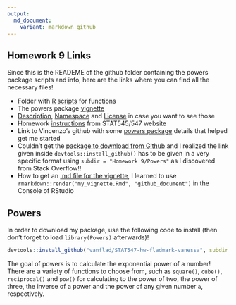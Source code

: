 ```yaml
---
output:
  md_document:
    variant: markdown_github
---
```


## Homework 9 Links

Since this is the READEME of the github folder containing the powers package scripts and info, here are the links where you can find all the necessary files!

* Folder with [R scripts](https://github.com/vanflad/STAT547-hw-fladmark-vanessa/tree/master/Homework%209/R) for functions
* The powers package [vignette](https://github.com/vanflad/STAT547-hw-fladmark-vanessa/blob/master/Homework%209/inst/doc/my_vignette.Rmd)
* [Description](https://github.com/vanflad/STAT547-hw-fladmark-vanessa/blob/master/Homework%209/DESCRIPTION), [Namespace](https://github.com/vanflad/STAT547-hw-fladmark-vanessa/blob/master/Homework%209/NAMESPACE) and [License]() in case you want to see those
* Homework [instructions](http://stat545.com/hw09_package.html) from STAT545/547 website
* Link to Vincenzo's github with some [powers package](https://github.com/vincenzocoia/powers/blob/master/R/pow.R) details that helped get me started
* Couldn't get the [package to download from Github](https://stackoverflow.com/questions/31424883/how-do-i-install-rhadoop-package-rhdfs-from-github-using-devtools) and I realized the link given inside `devtools::install_github()` has to be given in a very specific format using `subdir = "Homework 9/Powers"` as I discovered from Stack Overflow!!
* How to get an [.md file for the vignette](https://github.com/klutometis/roxygen/issues/314), I learned to use `rmarkdown::render("my_vignette.Rmd", "github_document")` in the Console of RStudio

## Powers

In order to download my package, use the following code to install (then don't forget to load `library(Powers)` afterwards)!

```r
devtools::install_github("vanflad/STAT547-hw-fladmark-vanessa", subdir = "Homework 9/Powers")
```

The goal of powers is to calculate the exponential power of a number! There are a variety of functions to choose from, such as `square()`, `cube()`, `reciprocal()` and `pow()` for calculating to the power of two, the power of three, the inverse of a power and the power of any given number `a`, respectively.
